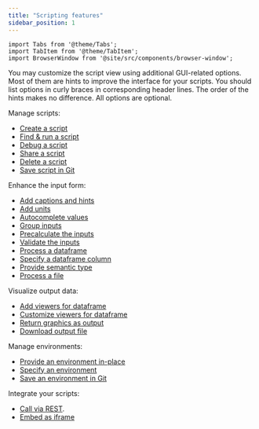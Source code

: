 ```yaml
---
title: "Scripting features"
sidebar_position: 1
---
```


```mdx-code-block
import Tabs from '@theme/Tabs';
import TabItem from '@theme/TabItem';
import BrowserWindow from '@site/src/components/browser-window';
```

You may customize the script view using additional GUI-related options.
Most of them are hints to improve the interface for your scripts.
You should list options in curly braces in corresponding header lines.
The order of the hints makes no difference. All options are optional.

Manage scripts:

- [Create a script](create-script.mdx)
- [Find & run a script](find-script.mdx)
- [Debug a script](debug-script.mdx)
- [Share a script](sharing-script.mdx)
- [Delete a script](delete-script.mdx)
- [Save script in Git](convert-script-to-package-function.mdx) 

Enhance the input form:

- [Add captions and hints](add-captions.mdx)
- [Add units](specify-units.mdx)
- [Autocomplete values](autocomplete-values.mdx)
- [Group inputs](group-inputs.mdx)
- [Precalculate the inputs](precalculate-inputs.mdx)
- [Validate the inputs](validate-inputs.mdx)
- [Process a dataframe](process-dataframe.mdx)
- [Specify a dataframe column](use-column-inputs.mdx)
- [Provide semantic type](detect-semantic-type.mdx)
- [Process a file](use-input-file.mdx)

Visualize output data:

- [Add viewers for dataframe](add-viewers.mdx)
- [Customize viewers for dataframe](customize-viewers.mdx)
- [Return graphics as output](generate-graphics.mdx)
- [Download output file](generate-file.mdx)

Manage environments: 
- [Provide an environment in-place](store-env-in-code.mdx)
- [Specify an environment](specify-env.mdx)
- [Save an environment in Git](share-envs.mdx)

Integrate your scripts:

- [Call via REST](call-via-rest.mdx).
- [Embed as iframe](embed-as-iframe.mdx)
